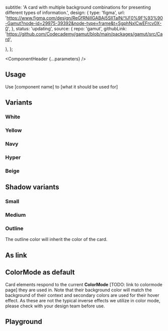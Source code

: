 


  subtitle: 'A card with multiple background combinations for presenting different types of information.',
  design: {
    type: 'figma',
    url: 'https://www.figma.com/design/ReGfRNillGABAj5SlITalN/%F0%9F%93%90-Gamut?node-id=29975-39392&node-type=frame&t=SgphNxlCwEFrcv0X-0',
  },
  status: 'updating',
  source: {
    repo: 'gamut',
    githubLink:
      'https://github.com/Codecademy/gamut/blob/main/packages/gamut/src/Card',

},
};

<Meta of={CardStories} />

<ComponentHeader {...parameters} />

## Usage

Use [component name] to [what it should be used for]

## Variants

### White

<Canvas of={CardStories.White} />

### Yellow

<Canvas of={CardStories.Yellow} />

### Navy

<Canvas of={CardStories.Navy} />

### Hyper

<Canvas of={CardStories.Hyper} />

### Beige

<Canvas of={CardStories.Beige} />

## Shadow variants

### Small

<Canvas of={CardStories.SmallShadow} />

### Medium

<Canvas of={CardStories.MediumShadow} />

### Outline

The outline color will inherit the color of the card.

<Canvas of={CardStories.OutlineShadow} />
<Canvas of={CardStories.OutlineShadowColor} />

## As link

<Canvas of={CardStories.Link} />

## ColorMode as default

Card elements respond to the current **ColorMode** [TODO: link to colormode page] they are used in. Note that their background color will match the background of their context and secondary colors are used for their hover effect. As these are not the typical inverse effects we utilize in color mode, please check with your design team before use.

<Canvas of={CardStories.Dynamic} />

## Playground

<Canvas sourceState="shown" of={CardStories.Default} />

<Controls />

